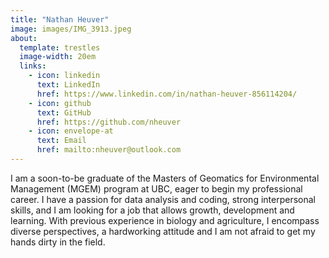 ```yaml
---
title: "Nathan Heuver"
image: images/IMG_3913.jpeg
about:
  template: trestles
  image-width: 20em
  links: 
    - icon: linkedin
      text: LinkedIn
      href: https://www.linkedin.com/in/nathan-heuver-856114204/
    - icon: github
      text: GitHub
      href: https://github.com/nheuver
    - icon: envelope-at
      text: Email
      href: mailto:nheuver@outlook.com
---
```


I am a soon-to-be graduate of the Masters of Geomatics for Environmental Management (MGEM) program at UBC, eager to begin my professional career. I have a passion for data analysis and coding, strong interpersonal skills, and I am looking for a job that allows growth, development and learning. With previous experience in biology and agriculture, I encompass diverse perspectives, a hardworking attitude and I am not afraid to get my hands dirty in the field.
